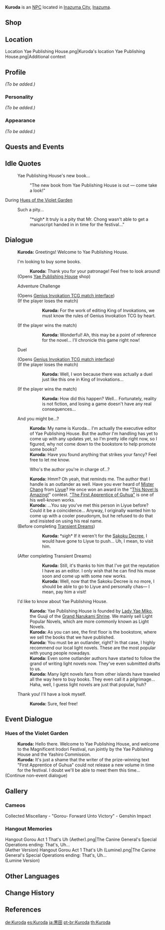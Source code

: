{{Meta
<!-- REMOVE THIS TEMPLATE AFTER ADDING MISSING INFO -->
|missing_NPC_profile  = yes
}}
{{Character Infobox
|type             = NPC
|image            = NPC Kuroda.png
|realname         = 
|region           = Inazuma
|affiliation      = Yae Publishing House
|title            = Editor from Yae Publishing House
|voiceEN          = [[imdb:nm8413781|Christian La Monte]]<ref>Twitter: [https://twitter.com/WritingMadness/status/1494039264367026177 EN VA Self Announcement]</ref>
|voiceCN          = 
|voiceJP          = 
}}
'''Kuroda''' {{Lang|ja=黒田}} is an [[NPC]] located in [[Inazuma City]], [[Inazuma]].

==Shop==
{{Shop/Header|total=1|vendor=Kuroda}}
{{Shop|The Saga of Hamavaran|specific=The Saga of Hamavaran (Preface)|1,500|1|total=1|type=Book}}
{{Shop|The Saga of Hamavaran|specific=The Saga of Hamavaran (I)|1,500|1|total=1|type=Book}}
{{Shop|The Saga of Hamavaran|specific=The Saga of Hamavaran (II)|1,500|1|total=1|type=Book}}
{{Shop|Treasured Tales of the Chouken Shinkageuchi|specific=Treasured Tales of the Chouken Shinkageuchi (I)|1,500|1|total=1|type=Book}}
{{Shop|The Serpent and Drakes of Tokoyokoku|1,500|1|total=1|type=Book}}
{{Shop|Teyvat Travel Guide - Inazuma|1,500|1|total=1}}
{{Shop|Shogun Almighty: Reborn as Raiden With Unlimited Power|1,500|1|total=1}}
{{Shop|Pretty Please, Kitsune Guuji?|1,500|1|total=1}}
{{Shop|Hex & Hound|specific=Hex & Hound (X)|3,000|1|total=1|type=Book}}
{{Shop|Hex & Hound|specific=Hex & Hound (XI)|3,000|1|total=1|type=Book}}
{{Shop|New Chronicles of the Six Kitsune|specific=New Chronicles of the Six Kitsune: Prologue|3,000|1|total=1|type=Book}}
{{Shop|New Chronicles of the Six Kitsune|specific=New Chronicles of the Six Kitsune (I)|3,000|1|total=1|type=Book}}
{{Shop|New Chronicles of the Six Kitsune|specific=New Chronicles of the Six Kitsune (II)|3,000|1|total=1|type=Book}}
{{Shop|New Chronicles of the Six Kitsune|specific=New Chronicles of the Six Kitsune (IV)|3,000|1|total=1|type=Book}}
{{Shop|New Chronicles of the Six Kitsune|specific=New Chronicles of the Six Kitsune (V)|3,000|1|total=1|type=Book}}
{{Shop|A Legend of Sword|specific=A Legend of Sword (I)|3,000|1|total=1|type=Book}}
{{Shop|A Legend of Sword|specific=A Legend of Sword (II)|3,000|1|total=1|type=Book}}
{{Shop|A Legend of Sword|specific=A Legend of Sword (III)|3,000|1|total=1|type=Book}}
{{Shop|A Legend of Sword|specific=A Legend of Sword (IV)|3,000|1|total=1|type=Book}}
{{Shop|A Legend of Sword|specific=A Legend of Sword (VI)|3,000|1|total=1|type=Book}}
{{Shop|Princess Mina of the Fallen Nation|specific=Princess Mina of the Fallen Nation (I)|3,000|1|total=1|type=Book}}
{{Shop|Princess Mina of the Fallen Nation|specific=Princess Mina of the Fallen Nation (II)|3,000|1|total=1|type=Book}}
{{Shop|Princess Mina of the Fallen Nation|specific=Princess Mina of the Fallen Nation (III)|3,000|1|total=1|type=Book}}
{{Shop|Princess Mina of the Fallen Nation|specific=Princess Mina of the Fallen Nation (IV)|3,000|1|total=1|type=Book}}
{{Shop|Princess Mina of the Fallen Nation|specific=Princess Mina of the Fallen Nation (VI)|3,000|1|total=1|type=Book}}
{{Shop|Flowers for Princess Fischl|specific=Flowers for Princess Fischl (0)|3,000|1|total=1|type=Book}}
{{Shop/Footer|total=55,500}}

==Location==
<gallery>
Location Yae Publishing House.png|Kuroda's location
Yae Publishing House.png|Additional context
</gallery>

==Profile==
<!-- detailed story/lore information goes here -->
''(To be added.)''

===Personality===
''(To be added.)''

===Appearance===
''(To be added.)''

==Quests and Events==
{{Quests and Events}}

==Idle Quotes==
{{Dialogue start}}
: {{DIcon|Idle}} Yae Publishing House's new book...
:: {{A|VO Kuroda 01.ogg}} "The new book from Yae Publishing House is out &mdash; come take a look!"
{{Dialogue end}}

;During [[Hues of the Violet Garden]]
{{Dialogue start}}
: {{DIcon|Idle}} Such a pity...
:: {{A|VO Kuroda Irodori 01.ogg}} "*sigh* It truly is a pity that Mr. Chong wasn't able to get a manuscript handed in in time for the festival..."
{{Dialogue end}}

==Dialogue==
{{Dialogue start}}
:'''Kuroda:''' Greetings! Welcome to Yae Publishing House.
:{{DIcon|Shop}} I'm looking to buy some books.
::'''Kuroda:''' Thank you for your patronage! Feel free to look around!
:;(Opens [[Yae Publishing House]] shop)
:{{DIcon|TCG}} Adventure Challenge
:;(Opens [[Genius Invokation TCG/Stage/Kuroda/Black Barrier Brandisher|Genius Invokation TCG match interface]])
:;(If the player loses the match)
:::'''Kuroda:''' For the work of editing King of Invokations, we must know the rules of Genius Invokation TCG by heart.
:;(If the player wins the match)
:::'''Kuroda:''' Wonderful! Ah, this may be a point of reference for the novel... I'll chronicle this game right now!
:{{DIcon|TCG}} Duel
:;(Opens [[Genius Invokation TCG/Stage/Kuroda/Duel: Kuroda|Genius Invokation TCG match interface]])
:;(If the player loses the match)
:::'''Kuroda:''' Well, I won because there was actually a duel just like this one in King of Invokations...
:;(If the player wins the match)
:::'''Kuroda:''' How did this happen? Well... Fortunately, reality is not fiction, and losing a game doesn't have any real consequences...
:{{DIcon}} And you might be...?
::'''Kuroda:''' My name is Kuroda... I'm actually the executive editor of Yae Publishing House. But the author I'm handling has yet to come up with any updates yet, so I'm pretty idle right now, so I figured, why not come down to the bookstore to help promote some books?
::'''Kuroda:''' Have you found anything that strikes your fancy? Feel free to let me know.
::{{DIcon}} Who's the author you're in charge of...?
::'''Kuroda:''' Hmm? Oh yeah, that reminds me. The author that I handle is an outlander as well. Have you ever heard of [[Chang the Ninth|Mister Chang]] from [[Liyue]]? He once won an award in the "[[This Novel Is Amazing!]]" contest. [[First Apprentice of Guhua|"The First Apprentice of Guhua"]] is one of his well-known works.
::'''Kuroda:''' ...You say you've met this person in Liyue before? Could it be a coincidence... Anyway, I originally wanted him to come up with a cooler pseudonym, but he refused to do that and insisted on using his real name.
:;(Before completing [[Transient Dreams]])
:::'''Kuroda:''' *sigh* If it weren't for the [[Sakoku Decree]], I would have gone to Liyue to push... Uh, I mean, to visit him.
:;(After completing Transient Dreams)
:::'''Kuroda:''' Still, it's thanks to him that I've got the reputation I have as an editor. I only wish that he can find his muse soon and come up with some new works.
:::'''Kuroda:''' Well, now that the Sakoku Decree is no more, I should be able to go to Liyue and personally chas— I mean, pay him a visit!
:{{DIcon}} I'd like to know about Yae Publishing House.
::'''Kuroda:''' Yae Publishing House is founded by [[Yae Miko|Lady Yae Miko]], the Guuji of the [[Grand Narukami Shrine]]. We mainly sell Light Popular Novels, which are more commonly known as Light Novels.
::'''Kuroda:''' As you can see, the first floor is the bookstore, where we sell the books that we have published.
::'''Kuroda:''' You must be an outlander, right? In that case, I highly recommend our local light novels. These are the most popular with young people nowadays.
::'''Kuroda:''' Even some outlander authors have started to follow the grand of writing light novels now. They've even submitted drafts to us.
::'''Kuroda:''' Many light novels fans from other islands have traveled all the way here to buy books. They even call it a pilgrimage... Haha, well, I guess light novels are just that popular, huh?
:{{DIcon}} Thank you! I'll have a look myself.
::'''Kuroda:''' Sure, feel free!
{{Dialogue end}}

==Event Dialogue==
===Hues of the Violet Garden===
{{Dialogue start}}
:'''Kuroda:''' Hello there. Welcome to Yae Publishing House, and welcome to the Magnificent Irodori Festival, run jointly by the Yae Publishing House and the Yashiro Commission.
:'''Kuroda:''' It's just a shame that the writer of the prize-winning text "First Apprentice of Guhua" could not release a new volume in time for the festival. I doubt we'll be able to meet them this time...
;(Continue non-event dialogue)
{{Dialogue end}}

==Gallery==
===Cameos===
<gallery>
Collected Miscellany - "Gorou- Forward Unto Victory" - Genshin Impact
</gallery>

===Hangout Memories===
<gallery>
Hangout Gorou Act 1 That's Uh (Aether).png|The Canine General's Special Operations ending: That's, Uh...<br />(Aether Version)
Hangout Gorou Act 1 That's Uh (Lumine).png|The Canine General's Special Operations ending: That's, Uh...<br />(Lumine Version)
</gallery>

==Other Languages==
{{Other Languages
|default_hidden = 1
|en      = Kuroda
|zhs     = 黑田
|zhs_rm  = Hēitián
|zht     = 黑田
|zht_rm  = Hēitián
|ja      = 黒田
|ja_rm   = Kuroda
|ko      = 쿠로다
|ko_rm   = Kuroda
|es      = Kuroda
|fr      = Kuroda
|ru      = Курода
|th      = Kuroda
|vi      = Kuroda
|de      = Kuroda
|id      = Kuroda
|pt      = Kuroda
|tr      = Kuroda
|it      = Kuroda
}}

==Change History==
{{Change History|2.0}}

==References==
{{Reflist}}

[[de:Kuroda]]
[[es:Kuroda]]
[[ja:黒田]]
[[pt-br:Kuroda]]
[[th:Kuroda]]